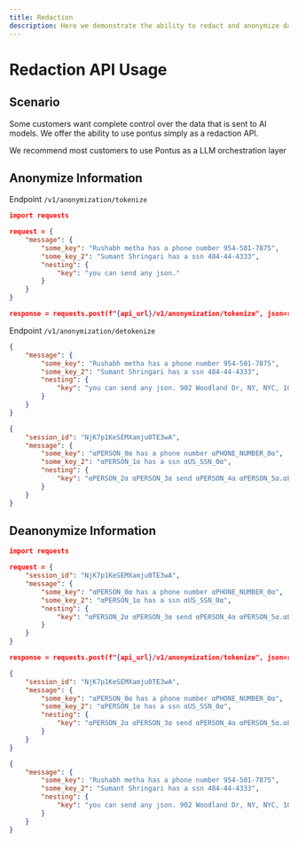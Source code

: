 ```yaml
---
title: Redaction
description: Here we demonstrate the ability to redact and anonymize data using the Pontus Privacy Layer
---
```


# Redaction API Usage

## Scenario
Some customers want complete control over the data that is sent to AI models. We offer the ability to use pontus simply as a redaction API.

<Warning> We recommend most customers to use Pontus as a LLM orchestration layer </Warning>


## Anonymize Information
Endpoint `/v1/anonymization/tokenize`
<CodeGroup>

```json anonymize.py
import requests

request = {
    "message": {
        "some_key": "Rushabh metha has a phone number 954-501-7875",
        "some_key_2": "Sumant Shringari has a ssn 484-44-4333",
        "nesting": {
            "key": "you can send any json."
        }
    }
}

response = requests.post(f"{api_url}/v1/anonymization/tokenize", json=request)

```
Endpoint `/v1/anonymization/detokenize`
```json request
{
    "message": {
        "some_key": "Rushabh metha has a phone number 954-501-7875",
        "some_key_2": "Sumant Shringari has a ssn 484-44-4333",
        "nesting": {
            "key": "you can send any json. 902 Woodland Dr, NY, NYC, 10001"
        }
    }
}

```

```json response
{
    "session_id": "NjK7p1KeSEMXamju0TE3wA",
    "message": {
        "some_key": "αPERSON_0α has a phone number αPHONE_NUMBER_0α",
        "some_key_2": "αPERSON_1α has a ssn αUS_SSN_0α",
        "nesting": {
            "key": "αPERSON_2α αPERSON_3α send αPERSON_4α αPERSON_5α.αLOCATION_0α, NY, NYC, 10001"
        }
    }
}
```

</CodeGroup>

## Deanonymize Information
<CodeGroup>

```json anonymize.py
import requests

request = {
    "session_id": "NjK7p1KeSEMXamju0TE3wA",
    "message": {
        "some_key": "αPERSON_0α has a phone number αPHONE_NUMBER_0α",
        "some_key_2": "αPERSON_1α has a ssn αUS_SSN_0α",
        "nesting": {
            "key": "αPERSON_2α αPERSON_3α send αPERSON_4α αPERSON_5α.αLOCATION_0α, NY, NYC, 10001"
        }
    }
}

response = requests.post(f"{api_url}/v1/anonymization/tokenize", json=request)

```

```json request
{
    "session_id": "NjK7p1KeSEMXamju0TE3wA",
    "message": {
        "some_key": "αPERSON_0α has a phone number αPHONE_NUMBER_0α",
        "some_key_2": "αPERSON_1α has a ssn αUS_SSN_0α",
        "nesting": {
            "key": "αPERSON_2α αPERSON_3α send αPERSON_4α αPERSON_5α.αLOCATION_0α, NY, NYC, 10001"
        }
    }
}

```

```json response
{
    "message": {
        "some_key": "Rushabh metha has a phone number 954-501-7875",
        "some_key_2": "Sumant Shringari has a ssn 484-44-4333",
        "nesting": {
            "key": "you can send any json. 902 Woodland Dr, NY, NYC, 10001"
        }
    }
}
```

</CodeGroup>